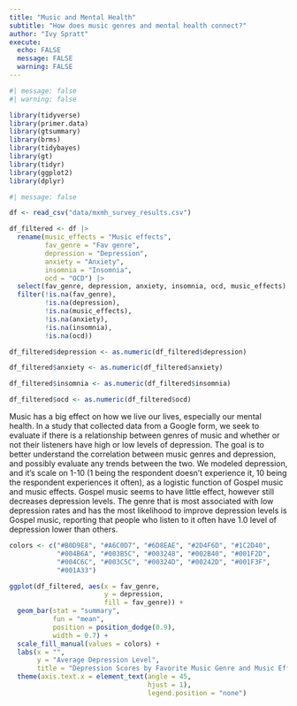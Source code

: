 ```yaml
---
title: "Music and Mental Health"
subtitle: "How does music genres and mental health connect?"
author: "Ivy Spratt"
execute:
  echo: FALSE
  message: FALSE
  warning: FALSE
---
```


```r
#| message: false
#| warning: false

library(tidyverse)
library(primer.data)
library(gtsummary)
library(brms)
library(tidybayes)
library(gt)
library(tidyr)
library(ggplot2)
library(dplyr)
```

```r
#| message: false

df <- read_csv("data/mxmh_survey_results.csv")
```

```r
df_filtered <- df |> 
  rename(music_effects = "Music effects",
         fav_genre = "Fav genre",
         depression = "Depression",
         anxiety = "Anxiety",
         insomnia = "Insomnia",
         ocd = "OCD") |> 
  select(fav_genre, depression, anxiety, insomnia, ocd, music_effects) |> 
  filter(!is.na(fav_genre), 
         !is.na(depression), 
         !is.na(music_effects), 
         !is.na(anxiety), 
         !is.na(insomnia), 
         !is.na(ocd))
```

```r
df_filtered$depression <- as.numeric(df_filtered$depression)

df_filtered$anxiety <- as.numeric(df_filtered$anxiety)

df_filtered$insomnia <- as.numeric(df_filtered$insomnia)

df_filtered$ocd <- as.numeric(df_filtered$ocd)
```

Music has a big effect on how we live our lives, especially our mental health. In a study that collected data from a Google form, we seek to evaluate if there is a relationship between genres of music and whether or not their listeners have high or low levels of depression. The goal is to better understand the correlation between music genres and depression, and possibly evaluate any trends between the two. We modeled depression, and it's scale on 1-10 (1 being the respondent doesn't experience it, 10 being the respondent experiences it often), as a logistic function of Gospel music and music effects. Gospel music seems to have little effect, however still decreases depression levels. The genre that is most associated with low depression rates and has the most likelihood to improve depression levels is Gospel music, reporting that people who listen to it often have 1.0 level of depression lower than others. 

```r
colors <- c("#B0D9E8", "#A6C0D7", "#6D8EAE", "#2D4F6D", "#1C2D40", 
            "#004B6A", "#003B5C", "#003248", "#002B40", "#001F2D", 
            "#004C6C", "#003C5C", "#00324D", "#00242D", "#001F3F", 
            "#001A33")

ggplot(df_filtered, aes(x = fav_genre, 
                        y = depression,
                        fill = fav_genre)) +
  geom_bar(stat = "summary", 
           fun = "mean", 
           position = position_dodge(0.9), 
           width = 0.7) +
  scale_fill_manual(values = colors) +
  labs(x = "",
       y = "Average Depression Level",
       title = "Depression Scores by Favorite Music Genre and Music Effects") +
  theme(axis.text.x = element_text(angle = 45, 
                                   hjust = 1),
                                   legend.position = "none")
```

